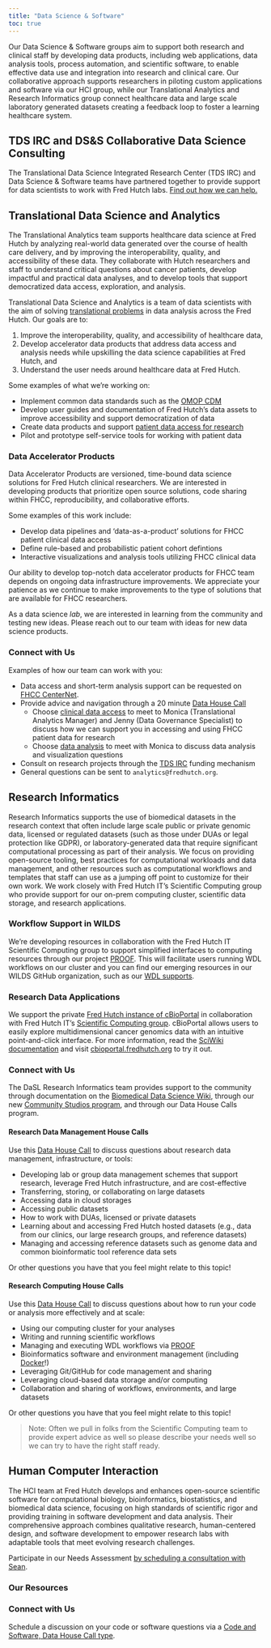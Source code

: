 ```yaml
---
title: "Data Science & Software"
toc: true
---
```


Our Data Science & Software groups aim to support both research and clinical staff by developing data products, including web applications, data analysis tools, process automation, and scientific software, to enable effective data use and integration into research and clinical care. Our collaborative approach supports researchers in piloting custom applications and software via our HCI group, while our Translational Analytics and Research Informatics group connect healthcare data and large scale laboratory generated datasets creating a feedback loop to foster a learning healthcare system. 


::: {.callout-caution collapse="false"}
## TDS IRC and DS&S Collaborative Data Science Consulting
The Translational Data Science Integrated Research Center (TDS IRC) and Data Science & Software teams have partnered together to provide support for data scientists to work with Fred Hutch labs. [Find out how we can help.](https://centernet.fredhutch.org/u/tdsirc/funding/-2024-tds-irc-data-scientist-collaboration.html)
:::





## Translational Data Science and Analytics

The Translational Analytics team supports healthcare data science at Fred Hutch by analyzing real-world data generated over the course of health care delivery, and by improving the interoperability, quality, and accessibility of these data. They collaborate with Hutch researchers and staff to understand critical questions about cancer patients, develop impactful and practical data analyses, and to develop tools that support democratized data access, exploration, and analysis.

Translational Data Science and Analytics is a team of data scientists with the aim of solving [translational problems](https://ascpt.onlinelibrary.wiley.com/doi/10.1111/cts.13055) in data analysis across the Fred Hutch. Our goals are to: 

1. Improve the interoperability, quality, and accessibility of healthcare data, 
2. Develop accelerator data products that address data access and analysis needs while upskilling the data science capabilities at Fred Hutch, and 
3. Understand the user needs around healthcare data at Fred Hutch.


Some examples of what we're working on:

* Implement common data standards such as the [OMOP CDM](https://www.ohdsi.org/data-standardization/)
* Develop user guides and documentation of Fred Hutch’s data assets to improve accessibility and support democratization of data
* Create data products and support [patient data access for research](https://centernet.fredhutch.org/f/data-science-lab/patient-data.html)
* Pilot and prototype self-service tools for working with patient data


### Data Accelerator Products

Data Accelerator Products are versioned, time-bound data science solutions for Fred Hutch clinical researchers. We are interested in developing products that prioritize open source solutions, code sharing within FHCC, reproducibility, and collaborative efforts.

Some examples of this work include:

* Develop data pipelines and 'data-as-a-product' solutions for FHCC patient clinical data access 
* Define rule-based and probabilistic patient cohort defintions
* Interactive visualizations and analysis tools utilizing FHCC clinical data

Our ability to develop top-notch data accelerator products for FHCC team depends on ongoing data infrastructure improvements. We appreciate your patience as we continue to make improvements to the type of solutions that are available for FHCC researchers.

As a data science *lab*, we are interested in learning from the community and testing new ideas. Please reach out to our team with ideas for new data science products.

### Connect with Us

Examples of how our team can work with you:

* Data access and short-term analysis support can be requested on [FHCC CenterNet](https://centernet.fredhutch.org/f/data-science-lab/patient-data.html).
* Provide advice and navigation through a 20 minute [Data House Call](https://calendly.com/data-house-calls)
    + Choose [clinical data access](https://calendly.com/data-house-calls/clinical-data) to meet to Monica (Translational Analytics Manager) and Jenny (Data Governance Specialist) to discuss how we can support you in accessing and using FHCC patient data for research 
    + Choose [data analysis](https://calendly.com/data-house-calls/analysis-viz) to meet with Monica to discuss data analysis and visualization questions
* Consult on research projects through the [TDS IRC](https://centernet.fredhutch.org/u/tdsirc/funding/2023-tds-irc-data-scientist-collaboration.html) funding mechanism
* General questions can be sent to `analytics@fredhutch.org`.



## Research Informatics

Research Informatics supports the use of biomedical datasets in the research context that often include large scale public or private genomic data, licensed or regulated datasets (such as those under DUAs or legal protection like GDPR), or laboratory-generated data that require significant computational processing as part of their analysis.  We focus on providing open-source tooling, best practices for computational workloads and data management, and other resources such as computational workflows and templates that staff can use as a jumping off point to customize for their own work.  We work closely with Fred Hutch IT's Scientific Computing group who provide support for our on-prem computing cluster, scientific data storage, and research applications.  


### Workflow Support in WILDS

We're developing resources in collaboration with the Fred Hutch IT Scientific Computing group to support simplified interfaces to computing resources through our project [PROOF](https://sciwiki.fredhutch.org/dasldemos/proof-how-to/). This will facilitate users running WDL workflows on our cluster and you can find our emerging resources in our WILDS GitHub organization, such as our [WDL supports](https://github.com/orgs/getwilds/repositories?q=cromwell+OR+WDL&type=all&language=&sort=).

### Research Data Applications
We support the private [Fred Hutch instance of cBioPortal](/tools/#cbioportal) in collaboration with Fred Hutch IT's [Scientific Computing group](https://centernet.fredhutch.org/u/it/scicomp.html). cBioPortal allows users to easily explore multidimensional cancer genomics data with an intuitive point-and-click interface. For more information, read the [SciWiki documentation](https://sciwiki.fredhutch.org/dasldemos/fh-cbio-intro/) and visit [cbioportal.fredhutch.org](https://cbioportal.fredhutch.org) to try it out.



### Connect with Us
The DaSL Research Informatics team provides support to the community through documentation on the [Biomedical Data Science Wiki](https://sciwiki.fredhutch.org/), through our new [Community Studios program](/communitystudios/), and through our Data House Calls program.

#### Research Data Management House Calls
Use this [Data House Call](https://calendly.com/data-house-calls/management) to discuss questions about research data management, infrastructure, or tools:

- Developing lab or group data management schemes that support research, leverage Fred Hutch infrastructure, and are cost-effective
- Transferring, storing, or collaborating on large datasets
- Accessing data in cloud storages
- Accessing public datasets
- How to work with DUAs, licensed or private datasets
- Learning about and accessing Fred Hutch hosted datasets (e.g., data from our clinics, our large research groups, and reference datasets)
- Managing and accessing reference datasets such as genome data and common bioinformatic tool reference data sets

Or other questions you have that you feel might relate to this topic!  


#### Research Computing House Calls

Use this [Data House Call](https://calendly.com/data-house-calls/computing) to discuss questions about how to run your code or analysis more effectively and at scale:

- Using our computing cluster for your analyses
- Writing and running scientific workflows
- Managing and executing WDL workflows via [PROOF](https://sciwiki.fredhutch.org/dasldemos/proof-how-to/)
- Bioinformatics software and environment management (including [Docker](https://github.com/getwilds/wilds-docker-library)!)
- Leveraging Git/GitHub for code management and sharing
- Leveraging cloud-based data storage and/or computing
- Collaboration and sharing of workflows, environments, and large datasets

Or other questions you have that you feel might relate to this topic!  

>Note: Often we pull in folks from the Scientific Computing team to provide expert advice as well so please describe your needs well so we can try to have the right staff ready. 






## Human Computer Interaction

The HCI team at Fred Hutch develops and enhances open-source scientific software for computational biology, bioinformatics, biostatistics, and biomedical data science, focusing on high standards of scientific rigor and providing training in software development and data analysis. Their comprehensive approach combines qualitative research, human-centered design, and software development to empower research labs with adaptable tools that meet evolving research challenges.

Participate in our Needs Assessment [by scheduling a consultation with Sean](/needs/).

### Our Resources

### Connect with Us

Schedule a discussion on your code or software questions via a [Code and Software, Data House Call type](https://calendly.com/data-house-calls).  